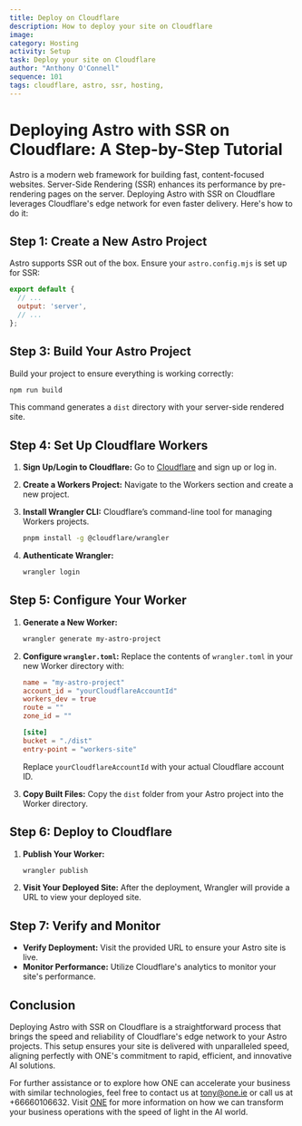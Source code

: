 ```yaml
---
title: Deploy on Cloudflare
description: How to deploy your site on Cloudflare
image: 
category: Hosting
activity: Setup
task: Deploy your site on Cloudflare
author: "Anthony O'Connell"
sequence: 101
tags: cloudflare, astro, ssr, hosting, 
---
```

# Deploying Astro with SSR on Cloudflare: A Step-by-Step Tutorial

Astro is a modern web framework for building fast, content-focused websites. Server-Side Rendering (SSR) enhances its performance by pre-rendering pages on the server. Deploying Astro with SSR on Cloudflare leverages Cloudflare's edge network for even faster delivery. Here's how to do it:

## Step 1: Create a New Astro Project
Astro supports SSR out of the box. Ensure your `astro.config.mjs` is set up for SSR:

```javascript
export default {
  // ...
  output: 'server',
  // ...
};
```

## Step 3: Build Your Astro Project

Build your project to ensure everything is working correctly:

```bash
npm run build
```

This command generates a `dist` directory with your server-side rendered site.

## Step 4: Set Up Cloudflare Workers

1. **Sign Up/Login to Cloudflare:** Go to [Cloudflare](https://www.cloudflare.com/) and sign up or log in.
2. **Create a Workers Project:** Navigate to the Workers section and create a new project.
3. **Install Wrangler CLI:** Cloudflare’s command-line tool for managing Workers projects.

   ```bash
   pnpm install -g @cloudflare/wrangler
   ```

4. **Authenticate Wrangler:** 

   ```bash
   wrangler login
   ```

## Step 5: Configure Your Worker

1. **Generate a New Worker:**

   ```bash
   wrangler generate my-astro-project
   ```

2. **Configure `wrangler.toml`:** Replace the contents of `wrangler.toml` in your new Worker directory with:

   ```toml
   name = "my-astro-project"
   account_id = "yourCloudflareAccountId"
   workers_dev = true
   route = ""
   zone_id = ""

   [site]
   bucket = "./dist"
   entry-point = "workers-site"
   ```

   Replace `yourCloudflareAccountId` with your actual Cloudflare account ID.

3. **Copy Built Files:** Copy the `dist` folder from your Astro project into the Worker directory.

## Step 6: Deploy to Cloudflare

1. **Publish Your Worker:**

   ```bash
   wrangler publish
   ```

2. **Visit Your Deployed Site:** After the deployment, Wrangler will provide a URL to view your deployed site.

## Step 7: Verify and Monitor

- **Verify Deployment:** Visit the provided URL to ensure your Astro site is live.
- **Monitor Performance:** Utilize Cloudflare's analytics to monitor your site's performance.

## Conclusion

Deploying Astro with SSR on Cloudflare is a straightforward process that brings the speed and reliability of Cloudflare's edge network to your Astro projects. This setup ensures your site is delivered with unparalleled speed, aligning perfectly with ONE's commitment to rapid, efficient, and innovative AI solutions.

For further assistance or to explore how ONE can accelerate your business with similar technologies, feel free to contact us at [tony@one.ie](mailto:tony@one.ie) or call us at +66660106632. Visit [ONE](https://one.ie/) for more information on how we can transform your business operations with the speed of light in the AI world.